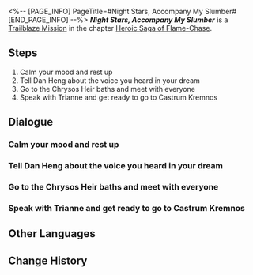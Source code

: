 <%-- [PAGE_INFO]
PageTitle=#Night Stars, Accompany My Slumber#
[END_PAGE_INFO] --%>
{{Stub|Dialogue.}}
{{Mission Infobox
|id            = 1040111
|title         = 
|image         = <!--Mission Night Stars, Accompany My Slumber.png-->
|type          = Trailblaze
|event_name    = 
|chapter       = Heroic Saga of Flame-Chase
|requirements  = [[Trailblaze Mission]] ''[[Night Stars, Accompany My Slumber]]'' completed
|summary       = <!--official mission summary from Fate's Atlas-->
|characters    = Aglaea; Castorice; Dan Heng; Mydei; Phainon; Trailblazer; Trianne
|startLocation = [[Amphoreus]] - [["Eternal Holy City" Okhema]]
|world         = Amphoreus
|area          = "Eternal Holy City" Okhema
|prev          = 
|next          = Wasteland, Hark Back Glory of Old
|rewards       = Trailblaze EXP*700; Stellar Jade*90; Traveler's Guide*6; Refined Aether*6; Celestial Ambrosia*140; Origin and Finale (Disk)*1 { text = ''Origin and Finale'' }; Credit*80,000
}}
'''''Night Stars, Accompany My Slumber''''' is a [[Trailblaze Mission]] in the chapter [[Heroic Saga of Flame-Chase]].

==Steps==
# Calm your mood and rest up
# Tell Dan Heng about the voice you heard in your dream
# Go to the Chrysos Heir baths and meet with everyone
# Speak with Trianne and get ready to go to Castrum Kremnos

<!--
==Gameplay Notes==

--><!--
==Trial Character==

-->
==Dialogue==
{{Stub Dialogue}}
===Calm your mood and rest up{{subst:void|<!--104011101-->}}===
{{Mission Description|type=trailblaze|location="Eternal Holy City" Okhema|Calm your mood and rest up}}
{{Dialogue Start}}
:{{tx}}
{{Dialogue End}}

===Tell Dan Heng about the voice you heard in your dream{{subst:void|<!--104011102-->}}===
{{Mission Description|type=trailblaze|location="Eternal Holy City" Okhema|update|After understanding from Phainon the Chrysos Heirs' arduous journey to save the world, we ultimately decided to remain in Amphoreus. After a period of rest and recovery, the Chrysos Heirs reconvened, readying themselves for an attack against Castrum Kremnos, where Nikador was, with the goal of seizing the Coreflame of the Lance of Fury.}}
{{Dialogue Start}}
:{{tx}}
{{Dialogue End}}

===Go to the Chrysos Heir baths and meet with everyone{{subst:void|<!--104011104-->}}===
{{Dialogue Start}}
:{{tx}}
{{Dialogue End}}

===Speak with Trianne and get ready to go to Castrum Kremnos{{subst:void|<!--104011107-->}}===
{{Dialogue Start}}
:{{tx}}
{{Dialogue End}}

==Other Languages==
{{Other Languages
|en   = Night Stars, Accompany My Slumber
|zhs  = 晚星啊，莫让我长夜独卧
|zht  = 晚星啊，莫讓我長夜獨臥
|ja   = 星々よ、長夜の眠りに寄り添え
|ko   = 저녁별이여, 긴 밤을 홀로 남겨두지 말아다오
|es   = Estrellas de la noche, acompáñenme en mi sueño
|fr   = Nuit étoilée, joins-toi à mon sommeil
|ru   = О ночные звёзды, не оставьте меня во время долгой ночи
|th   = ดาวราตรีเอ๋ย โปรดอยู่เคียงข้าในคืนยาวไกล
|vi   = Hỡi Sao Đêm, Đừng Để Tôi Ngủ Một Mình Trong Đêm Dài
|de   = Sterne der Nacht, begleitet meinen Schlummer
|id   = Bintang Malam, Temani Tidurku
|pt   = Estrelas Noturnas, Acompanhem o meu Sonhar
}}

==Change History==
{{Change History|3.0}}
